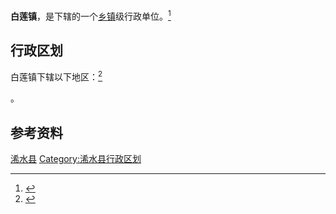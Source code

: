 {{中国乡级行政区|42/11/25/106/000}}

'''白莲镇'''，是{{PRC admin/fullname|42/11/25/106/000|3}}下辖的一个[[乡镇|乡镇]]级行政单位。<ref>{{PRC admin/ref sgc|{{PRC admin/parent|42/11/25/106/000}}}}</ref>

== 行政区划 ==

白莲镇下辖以下地区：<ref>{{PRC admin/ref sgc|42/11/25/106/000}}</ref>

{{PRC admin/children|42/11/25/106/000}}。

== 参考资料 ==

{{reflist}}

{{湖北省黄冈市浠水县行政区划}}
{{湖北行政区划小作品}}
[[Category:黄冈建制镇|浠水县]]
[[Category:浠水县行政区划|Category:浠水县行政区划]]